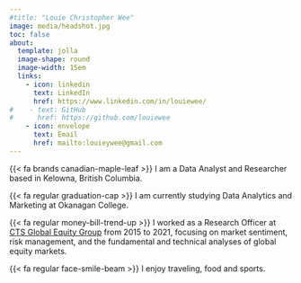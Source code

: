 ```yaml
---
#title: "Louie Christopher Wee"
image: media/headshot.jpg
toc: false
about: 
  template: jolla
  image-shape: round
  image-width: 15em
  links:
    - icon: linkedin
      text: LinkedIn
      href: https://www.linkedin.com/in/louiewee/
#    - text: GitHub
#      href: https://github.com/louiewee
    - icon: envelope
      text: Email
      href: mailto:louieywee@gmail.com
---
```


{{< fa brands canadian-maple-leaf >}} I am a Data Analyst and Researcher based in Kelowna, British Columbia.

{{< fa regular graduation-cap >}} I am currently studying Data Analytics and Marketing at Okanagan College.

{{< fa regular money-bill-trend-up >}} I worked as a Research Officer at [CTS Global Equity Group](https://www.ctsglobalgroup.com/) from 2015 to 2021, focusing on market sentiment, risk management, and the fundamental and technical analyses of global equity markets.

{{< fa regular face-smile-beam >}} I enjoy traveling, food and sports.
